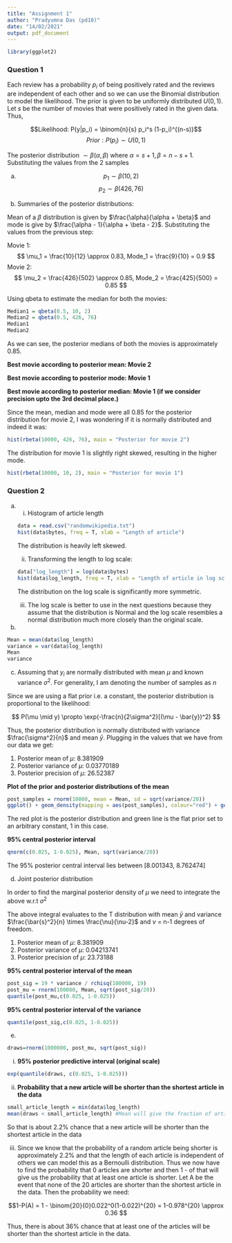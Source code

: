 ---
title: "Assignment 1"
author: "Pradyumna Das (pd10)"
date: "14/02/2021"
output: pdf_document
---

```{r echo=FALSE}
library(ggplot2)
```

### Question 1

Each review has a probability $p_i$ of being positively rated and the reviews are independent of each other and so we can use the Binomial distribution to model the likelihood. The prior is given to be uniformly distributed $U(0, 1)$. Let $s$ be the number of movies that were positively rated in the given data. Thus, 

$$Likelihood:  P(y|p_i) = \binom{n}{s} p_i^s (1-p_i)^{(n-s)}$$
$$Prior: P(p_i) \sim{U(0, 1)}$$

\begin{align}
Posterior: P(p_i \mid y) &\propto P(y \mid p_i) \times P(p_i) \\
&\propto {\binom{n}{s}} p_i^s(1-p_i)^{(n-s)} \times {\frac{1}{(1-0)}} \\
&\propto p_i^s(1-p_i)^{(n-s)}
\end{align}

The posterior distribution $\sim{\beta(\alpha, \beta)}$ where $\alpha = s+1, \beta = n-s+1$. Substituting the values from the 2 samples


a) $$p_1 \sim{\beta(10, 2)}$$
   $$p_2 \sim{\beta(426, 76)}$$
   
b) Summaries of the posterior distributions:

Mean of a $\beta$ distribution is given by $\frac{\alpha}{\alpha + \beta}$ and mode is give by $\frac{\alpha - 1}{\alpha + \beta - 2}$. Substituting the values from the previous step:

Movie 1: $$ \mu_1 = \frac{10}{12} \approx 0.83,  Mode_1 = \frac{9}{10} = 0.9 $$
Movie 2: $$ \mu_2 = \frac{426}{502} \approx 0.85,  Mode_2 = \frac{425}{500} = 0.85 $$

Using qbeta to estimate the median for both the movies:

```{r}
Median1 = qbeta(0.5, 10, 2)
Median2 = qbeta(0.5, 426, 76)
Median1
Median2
```
As we can see, the posterior medians of both the movies is approximately 0.85.

__Best movie according to posterior mean: Movie 2__

__Best movie according to posterior mode: Movie 1__

__Best movie according to posterior median: Movie 1 (if we consider precision upto the 3rd decimal place.)__

Since the mean, median and mode were all 0.85 for the posterior distribution for movie 2, I was wondering if it is normally distributed and indeed it was:

```{r}
hist(rbeta(10000, 426, 76), main = "Posterior for movie 2")
```

The distribution for movie 1 is slightly right skewed, resulting in the higher mode.

```{r}
hist(rbeta(10000, 10, 2), main = "Posterior for movie 1")
```


### Question 2

a)
  i. Histogram of article length
```{r}
data = read.csv("randomwikipedia.txt")
hist(data$bytes, freq = T, xlab = "Length of article")
```

  The distribution is heavily left skewed.

  ii. Transforming the length to log scale:
```{r}
data["log_length"] = log(data$bytes)
hist(data$log_length, freq = T, xlab = "Length of article in log scale")
```
  
  The distribution on the log scale is significantly more symmetric.
  
  iii. The log scale is better to use in the next questions because they assume that the distribution is Normal and the log scale resembles a normal distribution much more closely than the original scale.
  
b) 
```{r}
Mean = mean(data$log_length)
variance = var(data$log_length)
Mean
variance
```

c) Assuming that $y_i$ are normally distributed with mean $\mu$ and known variance $\sigma^2$. For generality, I am denoting the number of samples as $n$

\begin{align}
P(y \mid \mu) &\propto \prod_n{\exp(-\frac{1}{2\sigma^2}(y_i-\mu)^2)} \\
&\propto \exp(-\frac{1}{2\sigma^2}\sum_n(y_i-\mu)^2) \\
&\propto \exp(-\frac{1}{2\sigma^2}[\sum_n{y_i^2} - \sum_n{2\mu y_i} + n\mu^2]) \\
&\propto \exp(-\frac{n}{2\sigma^2}[\sum_n{\frac{y_i^2}{n}} - 2\mu\frac{\sum_n{y_i}}{n} + \mu^2]) && \text{Multiplying and divinding by n} \\
&\propto \exp(-\frac{n}{2\sigma^2}[\sum_n{\frac{y_i^2}{n}} - 2\mu \bar{y} + \mu^2]) \\
&\propto \exp(-\frac{n}{2\sigma^2}[\sum_n{\frac{y_i^2}{n}} -\bar{y}^2 + \bar{y}^2 - 2\mu \bar{y} + \mu^2])  && \text{Adding and subtracting the sample mean} \\
&\propto \exp(-\frac{n}{2\sigma^2}[(\bar{y} - \mu)^2 + \sum_n{\frac{y_i^2}{n}} - \bar{y}^2]) \\
&\propto \exp(-\frac{n}{2\sigma^2}(\bar{y} - \mu)^2) \times \exp(-\frac{n}{2\sigma^2}[\sum_n{\frac{y_i^2}{n}} - \bar{y}^2]) \\
&\propto \exp(-\frac{n}{2\sigma^2}(\bar{y} - \mu)^2)
\end{align}

Since we are using a flat prior i.e. a constant, the posterior distribution is proportional to the likelihood:

$$
P(\mu \mid y) \propto \exp(-\frac{n}{2\sigma^2}[(\mu - \bar{y})^2)
$$

Thus, the posterior distribution is normally distributed with variance $\frac{\sigma^2}{n}$ and mean $\bar{y}$. Plugging in the values that we have from our data we get:  

1. Posterior mean of $\mu$: 8.381909  
1. Posterior variance of $\mu$: 0.03770189  
1. Posterior precision of $\mu$: 26.52387  

__Plot of the prior and posterior distributions of the mean__

```{r}
post_samples = rnorm(10000, mean = Mean, sd = sqrt(variance/20))
ggplot() + geom_density(mapping = aes(post_samples), colour="red") + geom_hline(yintercept = 1, colour="green") 
```
The red plot is the posterior distribution and green line is the flat prior set to an arbitrary constant, 1 in this case.

__95% central posterior interval__
```{r}
qnorm(c(0.025, 1-0.025), Mean, sqrt(variance/20))
```
The 95% posterior central interval lies between [8.001343, 8.762474]

d) Joint posterior distribution

\begin{align}
P(\mu, \sigma^2 \mid y) &= P(y \mid \mu, \sigma^2)P(\mu, \sigma) \\
&=\prod_n{\frac{1}{\sqrt{2\pi}\sigma}\exp(-\frac{1}{2\sigma^2}(y_i-\mu)^2)} \times \sigma^{-2} \\
&=\frac{1}{(2\pi)^{\frac{n}{2}}\sigma^n}\exp(-\frac{1}{2\sigma^2}\sum_n(y_i - \mu)^2) \times \sigma^{-2} \\
&\propto \sigma^{-n-2}\exp(-\frac{1}{2\sigma^2}\sum_n(y_i - \mu)^2) \\
&=\sigma^{-n-2}\exp(-\frac{1}{2\sigma^2}[(n-1)s^2 + n(\bar{y} - \mu)^2]) && \text{according to eq 3.2 in the text}
\end{align}

In order to find the marginal posterior density of $\mu$ we need to integrate the above w.r.t $\sigma^2$

\begin{align}
P(\mu \mid y) &= \int_0^\infty P(\mu, \sigma^2 \mid y)d\sigma^2 \\
&=\int_0^\infty\sigma^{-n-2}\exp(-\frac{1}{2\sigma^2}[(n-1)s^2 + n(\bar{y} - \mu)^2])d\sigma^2
\end{align}

The above integral evaluates to the T distribution with mean $\bar{y}$ and variance $\frac{\bar{s}^2}{n} \times \frac{\nu}{\nu-2}$ and $\nu$ = n-1 degrees of freedom.  

1. Posterior mean of $\mu$: 8.381909  
1. Posterior variance of $\mu$: 0.04213741  
1. Posterior precision of $\mu$: 23.73188  

__95% central posterior interval of the mean__
```{r}
post_sig = 19 * variance / rchisq(100000, 19)
post_mu = rnorm(100000, Mean, sqrt(post_sig/20))
quantile(post_mu,c(0.025, 1-0.025))
```
__95% central posterior interval of the variance__
```{r}
quantile(post_sig,c(0.025, 1-0.025))
```
e)
```{r}
draws=rnorm(1000000, post_mu, sqrt(post_sig))
```

i. __95% posterior predictive interval (original scale)__
```{r}
exp(quantile(draws, c(0.025, 1-0.025)))
```
ii. __Probability that a new article will be shorter than the shortest article in the data__

```{r}
small_article_length = min(data$log_length)
mean(draws < small_article_length) #Mean will give the fraction of articles smaller than the smallest in the data
```
So that is about 2.2% chance that a new article will be shorter than the shortest article in the data

iii. Since we know that the probability of a random article being shorter is approximately 2.2% and that the length of each article is independent of others we can model this as a Bernoulli distribution. Thus we now have to find the probability that 0 articles are shorter and then 1 - of that will give us the probability that at least one article is shorter. Let A be the event that none of the 20 articles are shorter than the shortest article in the data. Then the probability we need:

$$1-P(A) = 1 - \binom{20}{0}0.022^0(1-0.022)^{20} = 1-0.978^{20} \approx 0.36 $$

Thus, there is about 36% chance that at least one of the articles will be shorter than the shortest article in the data.